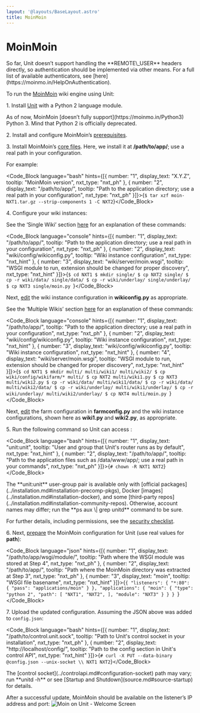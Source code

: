 ```yaml
---
layout: '@layouts/BaseLayout.astro'
title: MoinMoin
---
```

# MoinMoin

<Note type="warning">
So far, Unit doesn’t support handling the **REMOTE\_USER** headers directly, so authentication should be implemented via other means. For a full list of available authenticators, see [here](https://moinmo.in/HelpOnAuthentication).
</Note>

To run the [MoinMoin](https://moinmo.in/MoinMoinWiki) wiki engine using Unit:

1\. Install [Unit](../installation.md#installation-precomp-pkgs) with a Python 2 language module.

<Note type="note">
As of now, MoinMoin [doesn’t fully support](https://moinmo.in/Python3) Python 3. Mind that Python 2 is officially deprecated.
</Note>

2\. Install and configure MoinMoin’s [prerequisites](https://moinmo.in/MoinMoinDependencies).

3\. Install MoinMoin’s [core files](https://moinmo.in/MoinMoinDownload).  Here, we install it at **/path/to/app/**; use a real path in your configuration.

For example:

<Code_Block language="bash" hints={[{ number: "1", display_text: "X.Y.Z", tooltip: "MoinMoin version", nxt_type: "nxt_ph" }, { number: "2", display_text: "/path/to/app/", tooltip: "Path to the application directory; use a real path in your configuration", nxt_type: "nxt_ph" }]}>{`$ tar xzf moin-NXT1.tar.gz --strip-components 1 -C NXT2`}</Code_Block>

4\. Configure your wiki instances:

<Tabs label="">
  <Tab name=""></Tab>
</Tabs>

See the ‘Single Wiki’ section [here](https://master.moinmo.in/InstallDocs/ServerInstall) for an explanation of these commands:

<Code_Block language="console" hints={[{ number: "1", display_text: "/path/to/app/", tooltip: "Path to the application directory; use a real path in your configuration", nxt_type: "nxt_ph" }, { number: "2", display_text: "wiki/config/wikiconfig.py", tooltip: "Wiki instance configuration", nxt_type: "nxt_hint" }, { number: "3", display_text: "wiki/server/moin.wsgi", tooltip: "WSGI module to run, extension should be changed for proper discovery", nxt_type: "nxt_hint" }]}>{`$ cd NXT1
$ mkdir single/
$ cp NXT2 single/
$ cp -r wiki/data/ single/data/
$ cp -r wiki/underlay/ single/underlay/
$ cp NXT3 single/moin.py `}</Code_Block>

Next, [edit](https://moinmo.in/HelpOnConfiguration#Configuring_a_single_wiki) the wiki instance configuration in **wikiconfig.py** as appropriate.

See the ‘Multiple Wikis’ section [here](https://master.moinmo.in/InstallDocs/ServerInstall) for an explanation of these commands:

<Code_Block language="console" hints={[{ number: "1", display_text: "/path/to/app/", tooltip: "Path to the application directory; use a real path in your configuration", nxt_type: "nxt_ph" }, { number: "2", display_text: "wiki/config/wikiconfig.py", tooltip: "Wiki instance configuration", nxt_type: "nxt_hint" }, { number: "3", display_text: "wiki/config/wikiconfig.py", tooltip: "Wiki instance configuration", nxt_type: "nxt_hint" }, { number: "4", display_text: "wiki/server/moin.wsgi", tooltip: "WSGI module to run, extension should be changed for proper discovery", nxt_type: "nxt_hint" }]}>{`$ cd NXT1
$ mkdir multi/ multi/wiki1/ multi/wiki2/
$ cp wiki/config/wikifarm/* multi/
$ cp NXT2 multi/wiki1.py
$ cp NXT3 multi/wiki2.py
$ cp -r wiki/data/ multi/wiki1/data/
$ cp -r wiki/data/ multi/wiki2/data/
$ cp -r wiki/underlay/ multi/wiki1/underlay/
$ cp -r wiki/underlay/ multi/wiki2/underlay/
$ cp NXT4 multi/moin.py `}</Code_Block>

Next, [edit](https://moinmo.in/HelpOnConfiguration#Configuration_of_multiple_wikis) the farm configuration in **farmconfig.py** and the wiki instance configurations, shown here as **wiki1.py** and **wiki2.py**, as appropriate.

5\. Run the following command so Unit can access :

<Code_Block language="bash" hints={[{ number: "1", display_text: "unit:unit", tooltip: "User and group that Unit's router runs as by default", nxt_type: "nxt_hint" }, { number: "2", display_text: "/path/to/app/", tooltip: "Path to the application files such as /data/www/app/; use a real path in your commands", nxt_type: "nxt_ph" }]}>{`# chown -R NXT1 NXT2`}</Code_Block>

<Note type="note">
The **unit:unit** user-group pair is available only with [official packages](../installation.md#installation-precomp-pkgs), Docker [images](../installation.md#installation-docker), and some [third-party repos](../installation.md#installation-community-repos). Otherwise, account names may differ; run the **ps aux \| grep unitd** command to be sure.
</Note>

For further details, including permissions, see the [security checklist](security.md#security-apps).

6\. Next, [prepare](../configuration.md#configuration-python) the MoinMoin configuration for Unit (use real values for **path**):

<Code_Block language="json" hints={[{ number: "1", display_text: "/path/to/app/wsgi/module/", tooltip: "Path where the WSGI module was stored at Step 4", nxt_type: "nxt_ph" }, { number: "2", display_text: "/path/to/app/", tooltip: "Path where the MoinMoin directory was extracted at Step 3", nxt_type: "nxt_ph" }, { number: "3", display_text: "moin", tooltip: "WSGI file basename", nxt_type: "nxt_hint" }]}>{`{
    "listeners": {
        "*:80": {
            "pass": "applications/moin"
        }
    },
    "applications": {
        "moin": {
            "type": "python 2",
            "path": [
                "NXT1",
                "NXT2",
            ],
            "module": "NXT3"
        }
    }
} `}</Code_Block>

7\. Upload the updated configuration.  Assuming the JSON above was added to `config.json`:

<Code_Block language="bash" hints={[{ number: "1", display_text: "/path/to/control.unit.sock", tooltip: "Path to Unit's control socket in your installation", nxt_type: "nxt_ph" }, { number: "2", display_text: "http://localhost/config/", tooltip: "Path to the config section in Unit's control API", nxt_type: "nxt_hint" }]}>{`# curl -X PUT --data-binary @config.json --unix-socket \\
    NXT1 NXT2`}</Code_Block>

<Note type="note">
The [control socket](../controlapi.md#configuration-socket) path may vary; run **unitd -h** or see [Startup and Shutdown](source.md#source-startup) for details.
</Note>

After a successful update, MoinMoin should be available on the listener’s IP address and port: ![Moin on Unit - Welcome Screen](/images/moin.png)